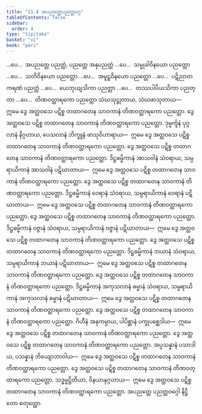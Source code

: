 ```yaml
---
title: "21.4 အပညတ္တေပညတ္တဝဂ္ဂ"
tableOfContents: false
sidebar:
  order: 4
type: "tipitaka"
basket: "vi"
book: "pari"
---
```



<DynamicBreadcrumb />

<Division number="500" book="pari">

<Paragraph number="2423" book="pari">
…ပေ…  အပညတ္တေ ပညတ္တံ, ပညတ္တေ အနုပညတ္တံ …ပေ…  သမ္မုခါဝိနယော ပညတ္တော …ပေ…  သတိဝိနယော ပညတ္တော …ပေ…  အမူဠှဝိနယော ပညတ္တော …ပေ…  ပဋိညာတကရဏံ ပညတ္တံ …ပေ…  ယေဘုယျသိကာ ပညတ္တာ …ပေ…  တဿပါပိယသိကာ ပညတ္တာ …ပေ…  တိဏဝတ္ထာရကော ပညတ္တော သံဃသုဋ္ဌုတာယ, သံဃဖာသုတာယ—  ဣမေ ဒွေ အတ္ထဝသေ ပဋိစ္စ တထာဂတေန သာဝကာနံ တိဏဝတ္ထာရကော ပညတ္တော.
</Paragraph>

<Paragraph number="2424" book="pari">
ဒွေ အတ္ထဝသေ ပဋိစ္စ တထာဂတေန သာဝကာနံ တိဏဝတ္ထာရကော ပညတ္တော. ဒုမ္မင်္ကူနံ ပုဂ္ဂလာနံ နိဂ္ဂဟာယ, ပေသလာနံ ဘိက္ခူနံ ဖာသုဝိဟာရာယ—  ဣမေ ဒွေ အတ္ထဝသေ ပဋိစ္စ တထာဂတေန သာဝကာနံ တိဏဝတ္ထာရကော ပညတ္တော.
</Paragraph>

<Paragraph number="2425" book="pari">
ဒွေ အတ္ထဝသေ ပဋိစ္စ တထာဂတေန သာဝကာနံ တိဏဝတ္ထာရကော ပညတ္တော. ဒိဋ္ဌဓမ္မိကာနံ အာသဝါနံ သံဝရာယ, သမ္ပရာယိကာနံ အာသဝါနံ ပဋိဃာတာယ—  ဣမေ ဒွေ အတ္ထဝသေ ပဋိစ္စ တထာဂတေန သာဝကာနံ တိဏဝတ္ထာရကော ပညတ္တော.
</Paragraph>

<Paragraph number="2426" book="pari">
ဒွေ အတ္ထဝသေ ပဋိစ္စ တထာဂတေန သာဝကာနံ တိဏဝတ္ထာရကော ပညတ္တော. ဒိဋ္ဌဓမ္မိကာနံ ဝေရာနံ သံဝရာယ, သမ္ပရာယိကာနံ ဝေရာနံ ပဋိဃာတာယ—  ဣမေ ဒွေ အတ္ထဝသေ ပဋိစ္စ တထာဂတေန သာဝကာနံ တိဏဝတ္ထာရကော ပညတ္တော.
</Paragraph>

<Paragraph number="2427" book="pari">
ဒွေ အတ္ထဝသေ ပဋိစ္စ တထာဂတေန သာဝကာနံ တိဏဝတ္ထာရကော ပညတ္တော. ဒိဋ္ဌဓမ္မိကာနံ ဝဇ္ဇာနံ သံဝရာယ, သမ္ပရာယိကာနံ ဝဇ္ဇာနံ ပဋိဃာတာယ—  ဣမေ ဒွေ အတ္ထဝသေ ပဋိစ္စ တထာဂတေန သာဝကာနံ တိဏဝတ္ထာရကော ပညတ္တော.
</Paragraph>

<Paragraph number="2428" book="pari">
ဒွေ အတ္ထဝသေ ပဋိစ္စ တထာဂတေန သာဝကာနံ တိဏဝတ္ထာရကော ပညတ္တော. ဒိဋ္ဌဓမ္မိကာနံ ဘယာနံ သံဝရာယ, သမ္ပရာယိကာနံ ဘယာနံ ပဋိဃာတာယ—  ဣမေ ဒွေ အတ္ထဝသေ ပဋိစ္စ တထာဂတေန သာဝကာနံ တိဏဝတ္ထာရကော ပညတ္တော.
</Paragraph>

<Paragraph number="2429" book="pari">
ဒွေ အတ္ထဝသေ ပဋိစ္စ တထာဂတေန သာဝကာနံ တိဏဝတ္ထာရကော ပညတ္တော. ဒိဋ္ဌဓမ္မိကာနံ အကုသလာနံ ဓမ္မာနံ သံဝရာယ, သမ္ပရာယိကာနံ အကုသလာနံ ဓမ္မာနံ ပဋိဃာတာယ—  ဣမေ ဒွေ အတ္ထဝသေ ပဋိစ္စ တထာဂတေန သာဝကာနံ တိဏဝတ္ထာရကော ပညတ္တော.
</Paragraph>

<Paragraph number="2430" book="pari">
ဒွေ အတ္ထဝသေ ပဋိစ္စ တထာဂတေန သာဝကာနံ တိဏဝတ္ထာရကော ပညတ္တော. ဂိဟီနံ အနုကမ္ပာယ, ပါပိစ္ဆာနံ ပက္ခုပစ္ဆေဒါယ—  ဣမေ ဒွေ အတ္ထဝသေ ပဋိစ္စ တထာဂတေန သာဝကာနံ တိဏဝတ္ထာရကော ပညတ္တော.
</Paragraph>

<Paragraph number="2431" book="pari">
ဒွေ အတ္ထဝသေ ပဋိစ္စ တထာဂတေန သာဝကာနံ တိဏဝတ္ထာရကော ပညတ္တော. အပ္ပသန္နာနံ ပသာဒါယ, ပသန္နာနံ ဘိယျောဘာဝါယ—  ဣမေ ဒွေ အတ္ထဝသေ ပဋိစ္စ တထာဂတေန သာဝကာနံ တိဏဝတ္ထာရကော ပညတ္တော.
</Paragraph>

<Paragraph number="2432" book="pari">
ဒွေ အတ္ထဝသေ ပဋိစ္စ တထာဂတေန သာဝကာနံ တိဏဝတ္ထာရကော ပညတ္တော. သဒ္ဓမ္မဋ္ဌိတိယာ, ဝိနယာနုဂ္ဂဟာယ—  ဣမေ ဒွေ အတ္ထဝသေ ပဋိစ္စ တထာဂတေန သာဝကာနံ တိဏဝတ္ထာရကော ပညတ္တော.

</Paragraph>
</Division>

<Paragraph number="2433" type="center" book="pari">
အပညတ္တေ ပညတ္တဝဂ္ဂေါ နိဋ္ဌိတော စတုတ္ထော.
</Paragraph>